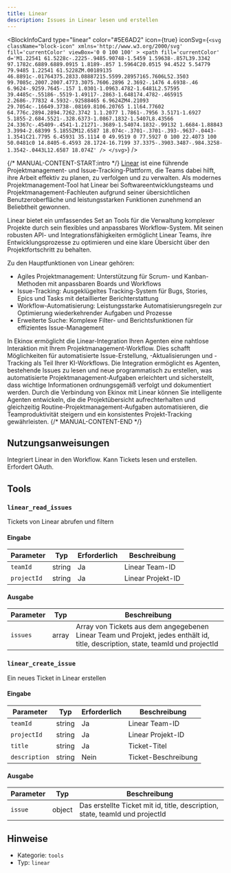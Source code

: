 ```yaml
---
title: Linear
description: Issues in Linear lesen und erstellen
---
```



<BlockInfoCard 
  type="linear"
  color="#5E6AD2"
  icon={true}
  iconSvg={`<svg className="block-icon"
      xmlns='http://www.w3.org/2000/svg'
      fill='currentColor'
      viewBox='0 0 100 100'
    >
      <path
        fill='currentColor'
        d='M1.22541 61.5228c-.2225-.9485.90748-1.5459 1.59638-.857L39.3342 97.1782c.6889.6889.0915 1.8189-.857 1.5964C20.0515 94.4522 5.54779 79.9485 1.22541 61.5228ZM.00189135 46.8891c-.01764375.2833.08887215.5599.28957165.7606L52.3503 99.7085c.2007.2007.4773.3075.7606.2896 2.3692-.1476 4.6938-.46 6.9624-.9259.7645-.157 1.0301-1.0963.4782-1.6481L2.57595 39.4485c-.55186-.5519-1.49117-.2863-1.648174.4782-.465915 2.2686-.77832 4.5932-.92588465 6.9624ZM4.21093 29.7054c-.16649.3738-.08169.8106.20765 1.1l64.77602 64.776c.2894.2894.7262.3742 1.1.2077 1.7861-.7956 3.5171-1.6927 5.1855-2.684.5521-.328.6373-1.0867.1832-1.5407L8.43566 24.3367c-.45409-.4541-1.21271-.3689-1.54074.1832-.99132 1.6684-1.88843 3.3994-2.68399 5.1855ZM12.6587 18.074c-.3701-.3701-.393-.9637-.0443-1.3541C21.7795 6.45931 35.1114 0 49.9519 0 77.5927 0 100 22.4073 100 50.0481c0 14.8405-6.4593 28.1724-16.7199 37.3375-.3903.3487-.984.3258-1.3542-.0443L12.6587 18.074Z'
      />
    </svg>`}
/>

{/* MANUAL-CONTENT-START:intro */}
[Linear](https://linear.app) ist eine führende Projektmanagement- und Issue-Tracking-Plattform, die Teams dabei hilft, ihre Arbeit effektiv zu planen, zu verfolgen und zu verwalten. Als modernes Projektmanagement-Tool hat Linear bei Softwareentwicklungsteams und Projektmanagement-Fachleuten aufgrund seiner übersichtlichen Benutzeroberfläche und leistungsstarken Funktionen zunehmend an Beliebtheit gewonnen.

Linear bietet ein umfassendes Set an Tools für die Verwaltung komplexer Projekte durch sein flexibles und anpassbares Workflow-System. Mit seinen robusten API- und Integrationsfähigkeiten ermöglicht Linear Teams, ihre Entwicklungsprozesse zu optimieren und eine klare Übersicht über den Projektfortschritt zu behalten.

Zu den Hauptfunktionen von Linear gehören:

- Agiles Projektmanagement: Unterstützung für Scrum- und Kanban-Methoden mit anpassbaren Boards und Workflows
- Issue-Tracking: Ausgeklügeltes Tracking-System für Bugs, Stories, Epics und Tasks mit detaillierter Berichterstattung
- Workflow-Automatisierung: Leistungsstarke Automatisierungsregeln zur Optimierung wiederkehrender Aufgaben und Prozesse
- Erweiterte Suche: Komplexe Filter- und Berichtsfunktionen für effizientes Issue-Management

In Ekinox ermöglicht die Linear-Integration Ihren Agenten eine nahtlose Interaktion mit Ihrem Projektmanagement-Workflow. Dies schafft Möglichkeiten für automatisierte Issue-Erstellung, -Aktualisierungen und -Tracking als Teil Ihrer KI-Workflows. Die Integration ermöglicht es Agenten, bestehende Issues zu lesen und neue programmatisch zu erstellen, was automatisierte Projektmanagement-Aufgaben erleichtert und sicherstellt, dass wichtige Informationen ordnungsgemäß verfolgt und dokumentiert werden. Durch die Verbindung von Ekinox mit Linear können Sie intelligente Agenten entwickeln, die die Projektübersicht aufrechterhalten und gleichzeitig Routine-Projektmanagement-Aufgaben automatisieren, die Teamproduktivität steigern und ein konsistentes Projekt-Tracking gewährleisten.
{/* MANUAL-CONTENT-END */}

## Nutzungsanweisungen

Integriert Linear in den Workflow. Kann Tickets lesen und erstellen. Erfordert OAuth.

## Tools

### `linear_read_issues`

Tickets von Linear abrufen und filtern

#### Eingabe

| Parameter | Typ | Erforderlich | Beschreibung |
| --------- | ---- | -------- | ----------- |
| `teamId` | string | Ja | Linear Team-ID |
| `projectId` | string | Ja | Linear Projekt-ID |

#### Ausgabe

| Parameter | Typ | Beschreibung |
| --------- | ---- | ----------- |
| `issues` | array | Array von Tickets aus dem angegebenen Linear Team und Projekt, jedes enthält id, title, description, state, teamId und projectId |

### `linear_create_issue`

Ein neues Ticket in Linear erstellen

#### Eingabe

| Parameter | Typ | Erforderlich | Beschreibung |
| --------- | ---- | -------- | ----------- |
| `teamId` | string | Ja | Linear Team-ID |
| `projectId` | string | Ja | Linear Projekt-ID |
| `title` | string | Ja | Ticket-Titel |
| `description` | string | Nein | Ticket-Beschreibung |

#### Ausgabe

| Parameter | Typ | Beschreibung |
| --------- | ---- | ----------- |
| `issue` | object | Das erstellte Ticket mit id, title, description, state, teamId und projectId |

## Hinweise

- Kategorie: `tools`
- Typ: `linear`
